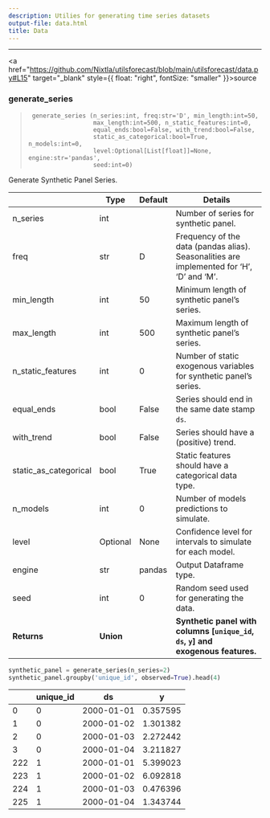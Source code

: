 ```yaml
---
description: Utilies for generating time series datasets
output-file: data.html
title: Data
---
```



------------------------------------------------------------------------

<a
href="https://github.com/Nixtla/utilsforecast/blob/main/utilsforecast/data.py#L15"
target="_blank" style={{ float: "right", fontSize: "smaller" }}>source</a>

### generate_series

> ``` text
>  generate_series (n_series:int, freq:str='D', min_length:int=50,
>                   max_length:int=500, n_static_features:int=0,
>                   equal_ends:bool=False, with_trend:bool=False,
>                   static_as_categorical:bool=True, n_models:int=0,
>                   level:Optional[List[float]]=None, engine:str='pandas',
>                   seed:int=0)
> ```

Generate Synthetic Panel Series.

|                       | **Type**  | **Default** | **Details**                                                                                  |
|------|------------------|-------------------------|-------------------------|
| n_series              | int       |             | Number of series for synthetic panel.                                                        |
| freq                  | str       | D           | Frequency of the data (pandas alias).<br/>Seasonalities are implemented for ‘H’, ‘D’ and ‘M’. |
| min_length            | int       | 50          | Minimum length of synthetic panel’s series.                                                  |
| max_length            | int       | 500         | Maximum length of synthetic panel’s series.                                                  |
| n_static_features     | int       | 0           | Number of static exogenous variables for synthetic panel’s series.                           |
| equal_ends            | bool      | False       | Series should end in the same date stamp `ds`.                                               |
| with_trend            | bool      | False       | Series should have a (positive) trend.                                                       |
| static_as_categorical | bool      | True        | Static features should have a categorical data type.                                         |
| n_models              | int       | 0           | Number of models predictions to simulate.                                                    |
| level                 | Optional  | None        | Confidence level for intervals to simulate for each model.                                   |
| engine                | str       | pandas      | Output Dataframe type.                                                                       |
| seed                  | int       | 0           | Random seed used for generating the data.                                                    |
| **Returns**           | **Union** |             | **Synthetic panel with columns \[`unique_id`, `ds`, `y`\] and exogenous features.**          |

```python
synthetic_panel = generate_series(n_series=2)
synthetic_panel.groupby('unique_id', observed=True).head(4)
```

|     | unique_id | ds         | y        |
|-----|-----------|------------|----------|
| 0   | 0         | 2000-01-01 | 0.357595 |
| 1   | 0         | 2000-01-02 | 1.301382 |
| 2   | 0         | 2000-01-03 | 2.272442 |
| 3   | 0         | 2000-01-04 | 3.211827 |
| 222 | 1         | 2000-01-01 | 5.399023 |
| 223 | 1         | 2000-01-02 | 6.092818 |
| 224 | 1         | 2000-01-03 | 0.476396 |
| 225 | 1         | 2000-01-04 | 1.343744 |

